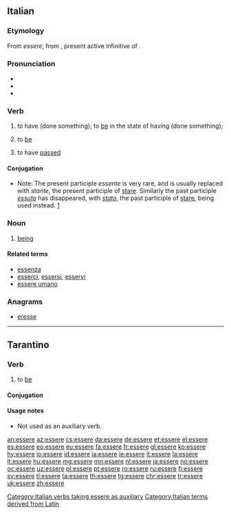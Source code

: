 ==Italian==

===Etymology===
From {{etyl|VL.|it}} ''essere'', from {{etyl|la|it}} {{m|la|esse}}, present active infinitive of {{m|la|sum||I am}}.

===Pronunciation===
* {{IPA|/ˈɛsːere/|[ˈɛs̪.s̪e.r̺e]|lang=it}}
* {{audio|It-essere.ogg|Audio|lang=it}}
* {{hyphenation|ès|se|re|lang=it}}

===Verb===
{{it-verb}}

# {{label|it|auxiliary|used to form composite past tense of many intransitive verbs}} to have (done something); to [[be]] in the state of having (done something); {{non-gloss definition|See [[:Category:Italian verbs taking essere as auxiliary]].}}
# {{label|it|intransitive|indicating existence, identity, location, or a permanent quality}} to [[be]]
# {{label|it|impersonal|of a duration of time since an event}} to have [[pass]]ed

====Conjugation====
* Note: The present participle ''essente'' is very rare, and is usually replaced with ''stante'', the present participle of [[stare]]. Similarly the past participle ''[[essuto]]'' has disappeared, with ''[[stato]]'', the past participle of [[stare]], being used instead. [http://dizionari.hoepli.it/Dizionario_Italiano/parola/essuto.aspx?idD=1&Query=essuto&lettera=E]

{{it-conj-ere||essere
|inf=essere|
|ger=essendo|presp=essente|pastp=stato
|pres1s=sono|pres2s=sei|pres3s=è|pres1p=siamo|pres2p=siete|pres3p=sono
|imperf1s=ero|imperf2s=eri|imperf3s=era|imperf1p=eravamo|imperf2p=eravate|imperf3p=erano
|prem1s=fui|prem2s=fosti|prem3s=fu|prem3s2=-|prem1p=fummo|prem2p=foste||prem3p=furono|prem3p2=-
|fut1s=sarò|fut2s=sarai|fut3s=sarà|fut1p=saremo|fut2p=sarete|fut3p=saranno
|cond1s=sarei|cond2s=saresti|cond3s=sarebbe|cond1p=saremmo|cond2p=sareste|cond3p=sarebbero
|sub123s=sia|sub1p=siamo|sub2p=siate|sub3p=siano
|impsub12s=fossi|impsub3s=fosse|impsub1p=fossimo|impsub2p=foste|impsub3p=fossero
|imp2s=sii|imp3s=sia|imp1p=siamo|imp2p=siate|imp3p=siano}}

===Noun===
{{it-noun|m}}

# [[being]]

====Related terms====
* [[essenza]]
* [[esserci]], [[essersi]], [[esservi]]
* [[essere umano]]

===Anagrams===
* [[eresse#Italian|eresse]]

[[Category:Italian verbs taking essere as auxiliary]]
[[Category:Italian terms derived from Latin]]

----

==Tarantino==

===Verb===
{{head|roa-tar|verb}}

# {{label|roa-tar|intransitive}} to [[be]]

====Conjugation====
{{roa-tar-conj|inf=essere|ger=?|pastp=?|pres1s=so'|pres2s=sì|pres2s2=sìnde|pres3s=jè|pres3s2=jé|pres3s3=éte|pres1p=síme|pres2p=síte|pres3p=sò|pres3p2=sònde|imperf1s=ére|imperf2s=ìre|imperf3s=ére|imperf3s2=jéve|imperf1p=èreme|imperf2p=írene|imperf3p=èrene|imperf3p2=jèvene|perf1s=fuéve|perf2s=fuìste|perf3s=fu'|perf1p=fuèmme|perf2p=fuèsteve|perf3p=fúrene|sub13s=sije|sub2s=sía|sub1p=síme|sub2p=síte|sub3p=síene|impsub13s=fòsse|impsub2s=fuèsse|impsub1p=fòsseme|impsub2p=fuèsseve|impsub3p=fòssere
}}
<!-- gerund?, past participle?, conditional?, imperatives? -->

====Usage notes====
* Not used as an auxiliary verb.

[[an:essere]]
[[az:essere]]
[[cs:essere]]
[[da:essere]]
[[de:essere]]
[[et:essere]]
[[el:essere]]
[[es:essere]]
[[eo:essere]]
[[eu:essere]]
[[fa:essere]]
[[fr:essere]]
[[gl:essere]]
[[ko:essere]]
[[hy:essere]]
[[io:essere]]
[[id:essere]]
[[ia:essere]]
[[ie:essere]]
[[it:essere]]
[[la:essere]]
[[lt:essere]]
[[hu:essere]]
[[mg:essere]]
[[mn:essere]]
[[nl:essere]]
[[ja:essere]]
[[no:essere]]
[[oc:essere]]
[[uz:essere]]
[[pl:essere]]
[[pt:essere]]
[[ro:essere]]
[[ru:essere]]
[[fi:essere]]
[[sv:essere]]
[[tl:essere]]
[[ta:essere]]
[[th:essere]]
[[tg:essere]]
[[chr:essere]]
[[tr:essere]]
[[uk:essere]]
[[zh:essere]]